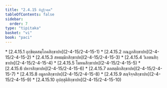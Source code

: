 ```yaml
---
title: "2.4.15 ทิฏฺฐิวคฺค"
tableOfContents: false
sidebar:
  order: 7
type: "tipitaka"
basket: "vi"
book: "paci"
---
```



<DynamicBreadcrumb />



<TableOfContents book="paci" section="2.4.15">
* [2.4.15.1 อุกฺขิตฺตสมฺโภคสิกฺขาปท](2-4-15/2-4-15-1)
* [2.4.15.2 กณฺฏกสิกฺขาปท](2-4-15/2-4-15-2)
* [2.4.15.3 สหธมฺมิกสิกฺขาปท](2-4-15/2-4-15-3)
* [2.4.15.4 วิเลขนสิกฺขาปท](2-4-15/2-4-15-4)
* [2.4.15.5 โมหนสิกฺขาปท](2-4-15/2-4-15-5)
* [2.4.15.6 ปหารสิกฺขาปท](2-4-15/2-4-15-6)
* [2.4.15.7 ตลสตฺติกสิกฺขาปท](2-4-15/2-4-15-7)
* [2.4.15.8 อมูลกสิกฺขาปท](2-4-15/2-4-15-8)
* [2.4.15.9 สญฺจิจฺจสิกฺขาปท](2-4-15/2-4-15-9)
* [2.4.15.10 อุปสฺสุติสิกฺขาปท](2-4-15/2-4-15-10)
</TableOfContents>